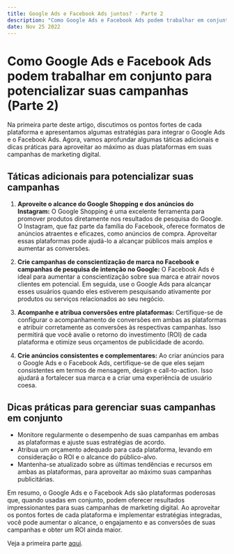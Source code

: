 ```yaml
---
title: Google Ads e Facebook Ads juntos? - Parte 2
description: "Como Google Ads e Facebook Ads podem trabalhar em conjunto para potencializar suas campanhas"
date: Nov 25 2022
---
```


# Como Google Ads e Facebook Ads podem trabalhar em conjunto para potencializar suas campanhas (Parte 2)

Na primeira parte deste artigo, discutimos os pontos fortes de cada plataforma e apresentamos algumas estratégias para integrar o Google Ads e o Facebook Ads. Agora, vamos aprofundar algumas táticas adicionais e dicas práticas para aproveitar ao máximo as duas plataformas em suas campanhas de marketing digital.

## Táticas adicionais para potencializar suas campanhas

1. **Aproveite o alcance do Google Shopping e dos anúncios do Instagram:** O Google Shopping é uma excelente ferramenta para promover produtos diretamente nos resultados de pesquisa do Google. O Instagram, que faz parte da família do Facebook, oferece formatos de anúncios atraentes e eficazes, como anúncios de compra. Aproveitar essas plataformas pode ajudá-lo a alcançar públicos mais amplos e aumentar as conversões.

2. **Crie campanhas de conscientização de marca no Facebook e campanhas de pesquisa de intenção no Google:** O Facebook Ads é ideal para aumentar a conscientização sobre sua marca e atrair novos clientes em potencial. Em seguida, use o Google Ads para alcançar esses usuários quando eles estiverem pesquisando ativamente por produtos ou serviços relacionados ao seu negócio.

3. **Acompanhe e atribua conversões entre plataformas:** Certifique-se de configurar o acompanhamento de conversões em ambas as plataformas e atribuir corretamente as conversões às respectivas campanhas. Isso permitirá que você avalie o retorno do investimento (ROI) de cada plataforma e otimize seus orçamentos de publicidade de acordo.

4. **Crie anúncios consistentes e complementares:** Ao criar anúncios para o Google Ads e o Facebook Ads, certifique-se de que eles sejam consistentes em termos de mensagem, design e call-to-action. Isso ajudará a fortalecer sua marca e a criar uma experiência de usuário coesa.

## Dicas práticas para gerenciar suas campanhas em conjunto

- Monitore regularmente o desempenho de suas campanhas em ambas as plataformas e ajuste suas estratégias de acordo.
- Atribua um orçamento adequado para cada plataforma, levando em consideração o ROI e o alcance do público-alvo.
- Mantenha-se atualizado sobre as últimas tendências e recursos em ambas as plataformas, para aproveitar ao máximo suas campanhas publicitárias.

Em resumo, o Google Ads e o Facebook Ads são plataformas poderosas que, quando usadas em conjunto, podem oferecer resultados impressionantes para suas campanhas de marketing digital. Ao aproveitar os pontos fortes de cada plataforma e implementar estratégias integradas, você pode aumentar o alcance, o engajamento e as conversões de suas campanhas e obter um ROI ainda maior.

Veja a primeira parte [aqui](/posts/google-facebook).
